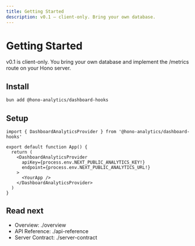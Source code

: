 ```yaml
---
title: Getting Started
description: v0.1 — client-only. Bring your own database.
---
```


# Getting Started

v0.1 is client-only. You bring your own database and implement the /metrics route on your Hono server.

## Install

```bash
bun add @hono-analytics/dashboard-hooks
```

## Setup

```tsx
import { DashboardAnalyticsProvider } from '@hono-analytics/dashboard-hooks'

export default function App() {
  return (
    <DashboardAnalyticsProvider
      apiKey={process.env.NEXT_PUBLIC_ANALYTICS_KEY!}
      endpoint={process.env.NEXT_PUBLIC_ANALYTICS_URL!}
    >
      <YourApp />
    </DashboardAnalyticsProvider>
  )
}
```

## Read next
- Overview: ./overview
- API Reference: ./api-reference
- Server Contract: ./server-contract
